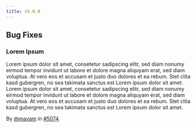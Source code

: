 ```yaml
---
title: v5.0.0
---
```


## Bug Fixes

### Lorem Ipsum

Lorem ipsum dolor sit amet, consetetur sadipscing elitr, sed diam nonumy eirmod
tempor invidunt ut labore et dolore magna aliquyam erat, sed diam voluptua. At
vero eos et accusam et justo duo dolores et ea rebum. Stet clita kasd gubergren,
no sea takimata sanctus est Lorem ipsum dolor sit amet. Lorem ipsum dolor sit
amet, consetetur sadipscing elitr, sed diam nonumy eirmod tempor invidunt ut
labore et dolore magna aliquyam erat, sed diam voluptua. At vero eos et accusam
et justo duo dolores et ea rebum. Stet clita kasd gubergren, no sea takimata
sanctus est Lorem ipsum dolor sit amet.

By [@mavam](https://github.com/mavam) in [#5074](https://github.com/tenzir/tenzir/pull/5074).
